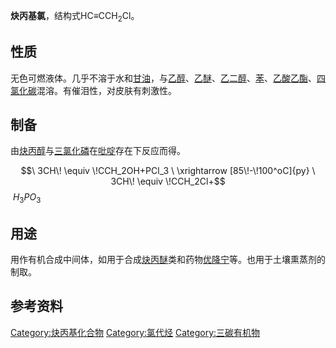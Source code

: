 {{chembox
| verifiedrevid = 472267329
| Reference = <ref>*''Merck Index'', 11th Edition, '''7820'''</ref>
| ImageFile1 = Propargyl chloride.svg
| ImageSize1 = 150px
| ImageFile2 = Propargyl-chloride-Spartan-MP2-3D-balls.png
| ImageSize2 = 150px
| IUPACName = 3-Chloroprop-1-yne
| OtherNames = 3-氯-1-丙炔，3-氯丙炔，氯丙炔，炔丙氯，UN 2345
| Section1 = {{Chembox Identifiers
|   CASNo_Ref = {{cascite|correct|CAS}}
| CASNo = 624-65-7
|   EINECS = 210-856-9
|   PubChem = 12221
|   SMILES = C#CCCl
|  ChemSpiderID_Ref = {{chemspidercite|correct|chemspider}}
| ChemSpiderID = 21112738
|  InChI = 1/C3H3Cl/c1-2-3-4/h1H,3H2
|  InChIKey = LJZPPWWHKPGCHS-UHFFFAOYAR
|  StdInChI_Ref = {{stdinchicite|correct|chemspider}}
| StdInChI = 1S/C3H3Cl/c1-2-3-4/h1H,3H2
|  StdInChIKey_Ref = {{stdinchicite|correct|chemspider}}
| StdInChIKey = LJZPPWWHKPGCHS-UHFFFAOYSA-N
  }}
| Section2 = {{Chembox Properties
|   C=3|H=3|Cl=1
|   Appearance = 棕色透明液体
|   Density = 1.0306 g/cm³
|   MeltingPtC = -78
|   BoilingPtC = 57
|   Solubility = 不溶
  }}
| Section3 = {{Chembox Hazards
|   MainHazards = 
|   EUClass = {{Chembox EUHazardSymbol|F+|T+}}
|   FlashPt = 18 °C
|   Autoignition = 
|   NFPA-H = 3
|   NFPA-F = 3
|   NFPA-R = 1
|   NFPA-O = 
|   RPhrases = {{R23/24/25}} {{R34}}
|   SPhrases = {{S16}} {{S23}} {{S24/25}} <!--{{S34}} -->{{S36/37}} {{S39}} {{S45}}
  }}
}}
'''炔丙基氯'''，结构式HC≡CCH<sub>2</sub>Cl。

==性质==
无色可燃液体。几乎不溶于水和[[甘油|甘油]]，与[[乙醇|乙醇]]、[[乙醚|乙醚]]、[[乙二醇|乙二醇]]、[[苯|苯]]、[[乙酸乙酯|乙酸乙酯]]、[[四氯化碳|四氯化碳]]混溶。有催泪性，对皮肤有刺激性。

==制备==
由[[炔丙醇|炔丙醇]]与[[三氯化磷|三氯化磷]]在[[吡啶|吡啶]]存在下反应而得。
:<math>\ 3CH\! \equiv \!CCH_2OH+PCl_3 \ \xrightarrow [85\!-\!100^oC]{py} \ 3CH\! \equiv \!CCH_2Cl+</math><math>\ H_3PO_3</math>

==用途==
用作有机合成中间体，如用于合成[[炔丙|炔丙]][[醚|醚]]类和药物[[优降宁|优降宁]]等。也用于土壤熏蒸剂的制取。

==参考资料==
{{reflist}}

[[Category:炔丙基化合物|Category:炔丙基化合物]]
[[Category:氯代烃|Category:氯代烃]]
[[Category:三碳有机物|Category:三碳有机物]]